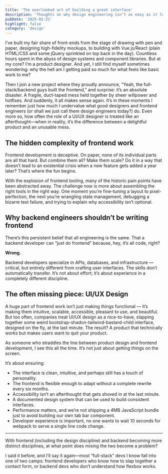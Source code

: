 ```yaml
---
title: 'The overlooked art of building a great interface'
description: 'Thoughts on why design engineering isn’t as easy as it looks, and why backend devs shouldn’t be left alone throwing together an interface.'
pubDate: '2025-02-21'
highlight: false
category: 'design'
---
```


I’ve built my fair share of front-ends from the stage of drawing with pen and paper, designing high-fidelity mockups, to building with Vue.js/React (plain HTML/CSS and some jQuery sprinkled on top back in the day). Countless hours spent in the abyss of design systems and component libraries. But at my core? I’m a product designer. And yet, I still find myself sometimes wondering: why the hell am I getting paid so much for what feels like basic work to me?

Then I join a new project where they proudly announce, “Yeah, the full-stack/backend guys built the frontend,” and surprise: it’s an absolute disaster. A fragile, duct-taped mess held together by sheer willpower and hotfixes. And suddenly, it all makes sense again. It’s in these moments I remember just how much I undervalue what good designers and frontend engineers (or shall we just call them design engineers today?) do. Even more so, how often the role of a UI/UX designer is treated like an afterthought—when in reality, it’s the difference between a delightful product and an unusable mess.

## The hidden complexity of frontend work

Frontend development is deceptive. On paper, none of its individual parts are all that hard. But combine them all? Make them scale? Do it in a way that doesn’t lead to an existential crisis when a new feature gets added a year later? That’s where the fun begins.

With the explosion of frontend tooling, many of the historic pain points have been abstracted away. The challenge now is more about assembling the right tools in the right way. One moment you’re fine-tuning a layout to pixel-perfection, the next you’re wrangling state management, debugging a bizarre test failure, and trying to explain why accessibility isn’t optional.

## Why backend engineers shouldn’t be writing frontend

There’s this persistent belief that all engineering is the same. That a backend developer can “just do frontend” because, hey, it’s all code, right?

**Wrong.**

Backend developers specialize in APIs, databases, and infrastructure — critical, but entirely different from crafting user interfaces. The skills don’t automatically transfer. It’s not about effort; it’s about experience in a completely different discipline.

## The often missing piece: UI/UX Design

A huge part of frontend work isn’t just making things functional — it’s making them intuitive, scalable, accessible, pleasant to use, and beautiful. But too often, companies treat UI/UX design as a nice-to-have, slapping together some weird bootstrap-shadcn-tailwind-bastard-child interface, designed on the fly, at the last minute. The result? A product that technically works but makes users want to quit your product.

As someone who straddles the line between product design and frontend development, I see this all the time. It’s not just about getting things on the screen. 

It’s about ensuring:

- The interface is clean, intuitive, and perhaps still has a touch of personality.
- The frontend is flexible enough to adapt without a complete rewrite every six months.
- Accessibility isn’t an afterthought that gets shoved in at the last minute.
- A documented design system that can be used to build consistent interfaces.
- Performance matters, and we’re not shipping a 4MB JavaScript bundle just to avoid building our own tab bar component.
- Developer experience is important, no one wants to wait 10 seconds for webpack to serve a single line code change.

---

With frontend (including the design discipline) and backend becoming more distinct disciplines, at what point does mixing the two become a problem?

I said it before, and I’ll say it again—most “full-stack” devs I know fall into one of two camps: frontend developers who know how to slap together a contact form, or backend devs who don’t understand how flexbox works. 
